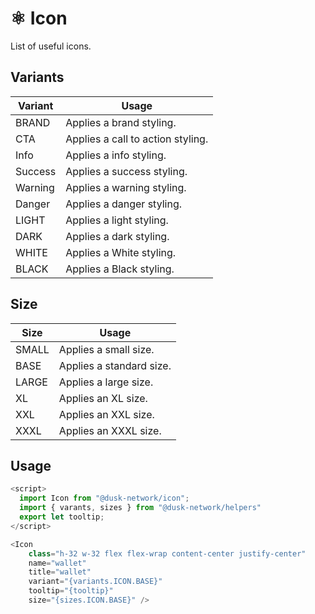 
<Meta title="Docs/Components/Atoms/Icon" />

# ⚛️ Icon

List of useful icons.

## Variants

| Variant | Usage                             |
| ------- | --------------------------------- |
| BRAND   | Applies a brand styling.          |
| CTA     | Applies a call to action styling. |
| Info    | Applies a info styling.           |
| Success | Applies a success styling.        |
| Warning | Applies a warning styling.        |
| Danger  | Applies a danger styling.         |
| LIGHT   | Applies a light styling.          |
| DARK    | Applies a dark styling.           |
| WHITE   | Applies a White styling.          |
| BLACK   | Applies a Black styling.          |

## Size

| Size  | Usage                    |
| ----- | ------------------------ |
| SMALL | Applies a small size.    |
| BASE  | Applies a standard size. |
| LARGE | Applies a large size.    |
| XL    | Applies an XL size.      |
| XXL   | Applies an XXL size.     |
| XXXL  | Applies an XXXL size.    |

## Usage

```js
<script>
  import Icon from "@dusk-network/icon";
  import { varants, sizes } from "@dusk-network/helpers"
  export let tooltip;
</script>

<Icon
    class="h-32 w-32 flex flex-wrap content-center justify-center"
    name="wallet"
    title="wallet"
    variant="{variants.ICON.BASE}"
    tooltip="{tooltip}"
    size="{sizes.ICON.BASE}" />
```

